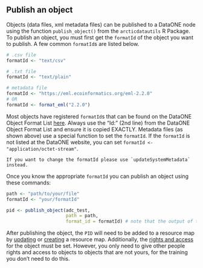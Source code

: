 ## Publish an object

Objects (data files, xml metadata files) can be published to a DataONE node using the function `publish_object()` from the `arcticdatautils` R Package. To publish an object, you must first get the `formatId` of the object you want to publish. A few common `formatId`s are listed below.

```r
# .csv file
formatId <- "text/csv"

# .txt file
formatId <- "text/plain"

# metadata file
formatId <- "https://eml.ecoinformatics.org/eml-2.2.0"
# OR
formatId <- format_eml("2.2.0")
```

Most objects have registered `formatId`s that can be found on the DataONE Object Format List <a href = 'https://cn.dataone.org/cn/v2/formats' target='_blank'>here</a>. Always use the "Id:" (2nd line) from the DataONE Object Format List and ensure it is copied EXACTLY. Metadata files (as shown above) use a special function to set the `formatId`. If the `formatId` is not listed at the DataONE website, you can set `formatId <- "application/octet-stream"`.

```block
If you want to change the formatId please use `updateSystemMetadata` instead.
```

Once you know the appropriate `formatId` you can publish an object using these commands:

```r
path <- "path/to/your/file"
formatId <- "your/formatId"

pid <- publish_object(adc_test,
                      path = path,
                      format_id = formatId) # note that the output of this function is the PID of the newly published object
```

After publishing the object, the `PID` will need to be added to a resource map by <a href = 'https://nceas.github.io/datateam-training/reference/publish-an-object.html#update-a-package' target='_blank'>updating</a> or <a href = 'https://nceas.github.io/datateam-training/reference/create-a-resource-map.html#create-a-resource-map' target='_blank'>creating</a> a resource map. Additionally, the <a href = 'https://nceas.github.io/datateam-training/reference/set-rights-and-access.html#set-rights-and-access' target='_blank'>rights and access</a> for the object must be set. However, you only need to give other people rights and access to objects to objects that are not yours, for the training you don't need to do this.
